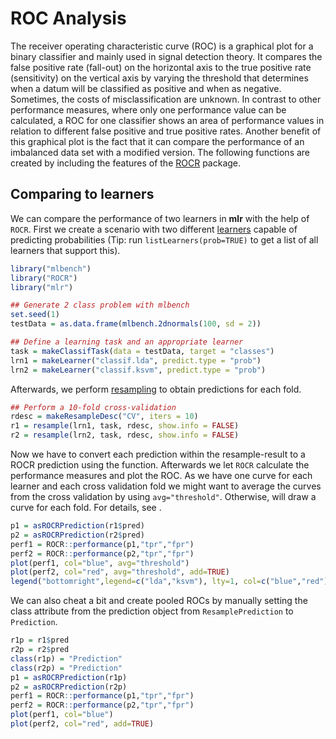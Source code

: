 ROC Analysis
============

The receiver operating characteristic curve (ROC) is a graphical plot
for a binary classifier and mainly used in signal detection theory. It
compares the false positive rate (fall-out) on the horizontal axis to
the true positive rate (sensitivity) on the vertical axis by varying
the threshold that determines when a datum will be classified as positive and
when as negative. Sometimes, the costs of misclassification are unknown.
In contrast to other performance measures, where only one performance value can
be calculated, a ROC for one classifier shows an area of
performance values in relation to different false positive and true
positive rates. Another benefit of this graphical plot is the
fact that it can compare the performance of an imbalanced data set
with a modified version. The following functions are created by
including the features of the [ROCR](http://cran.r-project.org/web/packages/ROCR/index.html) package.

Comparing to learners
---------------------

We can compare the performance of two learners in **mlr** with the help of `ROCR`.
First we create a scenario with two different [learners](learner.md) capable of
predicting probabilities (Tip: run `listLearners(prob=TRUE)` to get a list of
all learners that support this).
```r
library("mlbench")
library("ROCR")
library("mlr")
```

```r
## Generate 2 class problem with mlbench
set.seed(1)
testData = as.data.frame(mlbench.2dnormals(100, sd = 2))

## Define a learning task and an appropriate learner
task = makeClassifTask(data = testData, target = "classes")
lrn1 = makeLearner("classif.lda", predict.type = "prob")
lrn2 = makeLearner("classif.ksvm", predict.type = "prob")
```

Afterwards, we perform [resampling](resample.md) to obtain predictions for each fold.
```r
## Perform a 10-fold cross-validation
rdesc = makeResampleDesc("CV", iters = 10)
r1 = resample(lrn1, task, rdesc, show.info = FALSE)
r2 = resample(lrn2, task, rdesc, show.info = FALSE)
```

Now we have to convert each prediction within the resample-result to a ROCR
prediction using the \man[asROCRPrediction] function.
Afterwards we let `ROCR` calculate the performance measures and plot the ROC.
As we have one curve for each learner and each cross validation fold we might want to average the curves from the cross validation by using `avg="threshold"`.
Otherwise, \man[plot.performance] will draw a curve for each fold.
For details, see \man[plot.performance].

```r
p1 = asROCRPrediction(r1$pred)
p2 = asROCRPrediction(r2$pred)
perf1 = ROCR::performance(p1,"tpr","fpr")
perf2 = ROCR::performance(p2,"tpr","fpr")
plot(perf1, col="blue", avg="threshold")
plot(perf2, col="red", avg="threshold", add=TRUE)
legend("bottomright",legend=c("lda","ksvm"), lty=1, col=c("blue","red"))
```

We can also cheat a bit and create pooled ROCs by manually setting the class attribute from the prediction object from `ResamplePrediction` to `Prediction`.
```r
r1p = r1$pred
r2p = r2$pred
class(r1p) = "Prediction"
class(r2p) = "Prediction"
p1 = asROCRPrediction(r1p)
p2 = asROCRPrediction(r2p)
perf1 = ROCR::performance(p1,"tpr","fpr")
perf2 = ROCR::performance(p2,"tpr","fpr")
plot(perf1, col="blue")
plot(perf2, col="red", add=TRUE)
```

